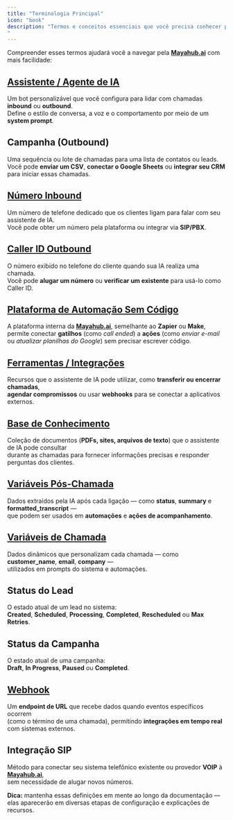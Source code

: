 ```yaml
---
title: "Terminologia Principal"
icon: "book"
description: "Termos e conceitos essenciais que você precisa conhecer para usar a Mayahub.ai de forma eficaz
"
---
```


Compreender esses termos ajudará você a navegar pela [**Mayahub.ai**](http://Mayahub.ai) com mais facilidade:

## [Assistente / Agente de IA](ai-assistants/what-is-ai-assistant)

Um bot personalizável que você configura para lidar com chamadas **inbound** ou **outbound**.\
Define o estilo de conversa, a voz e o comportamento por meio de um **system prompt**.

## Campanha (Outbound)

Uma sequência ou lote de chamadas para uma lista de contatos ou leads.\
Você pode **enviar um CSV**, **conectar o Google Sheets** ou **integrar seu CRM** para iniciar essas chamadas.

## [Número Inbound](phone-numbers/types)

Um número de telefone dedicado que os clientes ligam para falar com seu assistente de IA.\
Você pode obter um número pela plataforma ou integrar via **SIP/PBX**.

## [Caller ID Outbound](outbound-calls/caller-id)

O número exibido no telefone do cliente quando sua IA realiza uma chamada.\
Você pode **alugar um número** ou **verificar um existente** para usá-lo como Caller ID.

## [Plataforma de Automação Sem Código](automation-platform/introduction)

A plataforma interna da [**Mayahub.ai**](http://Mayahub.ai), semelhante ao **Zapier** ou **Make**,\
permite conectar **gatilhos** (como _call ended_) a **ações** (como _enviar e-mail_ ou _atualizar planilhas do Google_) sem precisar escrever código.

## [Ferramentas / Integrações](ai-assistants/settings/prompt-and-tools#default-tools)

Recursos que o assistente de IA pode utilizar, como **transferir ou encerrar chamadas**,\
**agendar compromissos** ou usar **webhooks** para se conectar a aplicativos externos.

## [Base de Conhecimento](conversation-design/knowledge-bases)

Coleção de documentos (**PDFs, sites, arquivos de texto**) que o assistente de IA pode consultar\
durante as chamadas para fornecer informações precisas e responder perguntas dos clientes.

## [Variáveis Pós-Chamada](ai-assistants/settings/post-call-actions#post-call-variables)

Dados extraídos pela IA após cada ligação — como **status**, **summary** e **formatted_transcript** —\
que podem ser usados em **automações** e **ações de acompanhamento**.

## [Variáveis de Chamada](ai-assistants/settings/prompt-and-tools#call-variables)

Dados dinâmicos que personalizam cada chamada — como **customer_name**, **email**, **company** —\
utilizados em prompts do sistema e automações.

## Status do Lead

O estado atual de um lead no sistema:\
**Created**, **Scheduled**, **Processing**, **Completed**, **Rescheduled** ou **Max Retries**.

## Status da Campanha

O estado atual de uma campanha:\
**Draft**, **In Progress**, **Paused** ou **Completed**.

## [Webhook](api-reference/webhooks/post-call-webhook)

Um **endpoint de URL** que recebe dados quando eventos específicos ocorrem\
(como o término de uma chamada), permitindo **integrações em tempo real** com sistemas externos.

## Integração SIP

Método para conectar seu sistema telefônico existente ou provedor **VOIP** à [**Mayahub.ai**](http://Mayahub.ai),\
sem necessidade de alugar novos números.

**Dica:** mantenha essas definições em mente ao longo da documentação —\
elas aparecerão em diversas etapas de configuração e explicações de recursos.